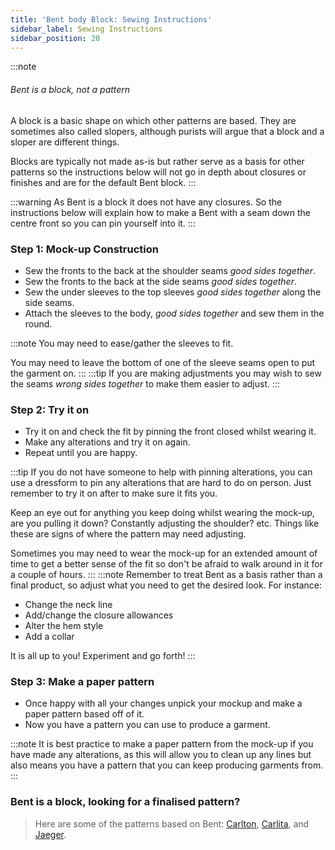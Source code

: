 ```yaml
---
title: 'Bent body Block: Sewing Instructions'
sidebar_label: Sewing Instructions
sidebar_position: 20
---
```


:::note

###### Bent is a block, not a pattern

A block is a basic shape on which other patterns are based.
They are sometimes also called slopers, although purists will argue that a block and a sloper are different things.

Blocks are typically not made as-is but rather serve as a basis for other patterns so the instructions below will not go in depth about closures or finishes and are for the default Bent block.
:::

:::warning
As Bent is a block it does not have any closures. So the instructions below will explain how to make a Bent with a seam down the centre front so you can pin yourself into it.
:::

### Step 1: Mock-up Construction

- Sew the fronts to the back at the shoulder seams _good sides together_.
- Sew the fronts to the back at the side seams _good sides together_.
- Sew the under sleeves to the top sleeves _good sides together_ along the side seams.
- Attach the sleeves to the body, _good sides together_ and sew them in the round.

:::note
You may need to ease/gather the sleeves to fit.

You may need to leave the bottom of one of the sleeve seams open to put the garment on.
:::
:::tip
If you are making adjustments you may wish to sew the seams _wrong sides together_ to make them easier to adjust.
:::

### Step 2: Try it on

- Try it on and check the fit by pinning the front closed whilst wearing it.
- Make any alterations and try it on again.
- Repeat until you are happy.

:::tip
If you do not have someone to help with pinning alterations, you can use a dressform to pin any alterations that are hard to do on person. Just remember to try it on after to make sure it fits you.

Keep an eye out for anything you keep doing whilst wearing the mock-up, are you pulling it down? Constantly adjusting the shoulder? etc. Things like these are signs of where the pattern may need adjusting.

Sometimes you may need to wear the mock-up for an extended amount of time to get a better sense of the fit so don't be afraid to walk around in it for a couple of hours.
:::
:::note
Remember to treat Bent as a basis rather than a final product, so adjust what you need to get the desired look.
For instance:

- Change the neck line
- Add/change the closure allowances
- Alter the hem style
- Add a collar

It is all up to you! Experiment and go forth!
:::

### Step 3: Make a paper pattern

- Once happy with all your changes unpick your mockup and make a paper pattern based off of it.
- Now you have a pattern you can use to produce a garment.

:::note
It is best practice to make a paper pattern from the mock-up if you have made any alterations, as this will allow you to clean up any lines but also means you have a pattern that you can keep producing garments from.
:::

### Bent is a block, looking for a finalised pattern?

> Here are some of the patterns based on Bent:
> [Carlton](/designs/carlton),
> [Carlita](/designs/carlita),
> and
> [Jaeger](/designs/jaeger).
